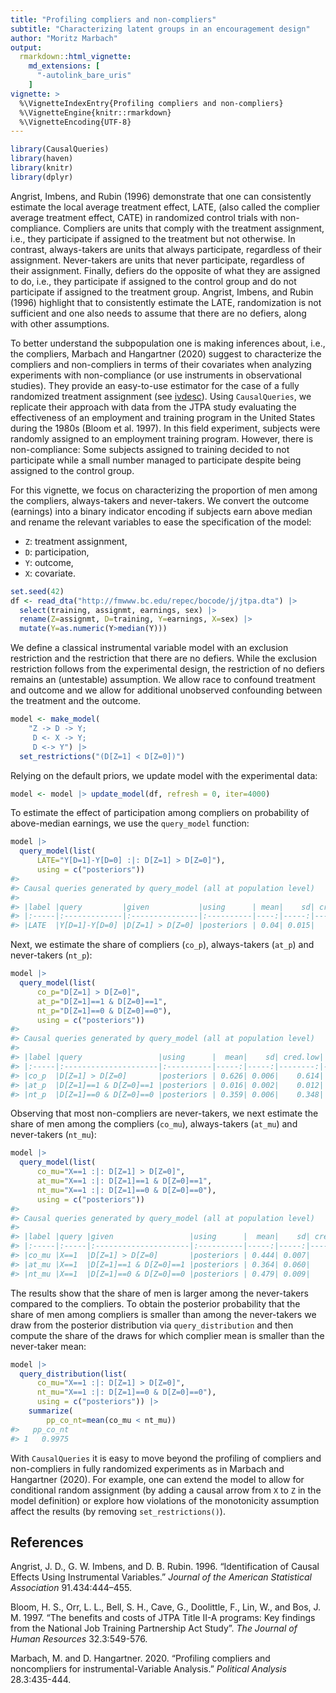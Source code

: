 ```yaml
---
title: "Profiling compliers and non-compliers"
subtitle: "Characterizing latent groups in an encouragement design"
author: "Moritz Marbach"
output:
  rmarkdown::html_vignette:
    md_extensions: [
      "-autolink_bare_uris"
    ]
vignette: >
  %\VignetteIndexEntry{Profiling compliers and non-compliers}
  %\VignetteEngine{knitr::rmarkdown}
  %\VignetteEncoding{UTF-8}
---
```





``` r
library(CausalQueries)
library(haven)
library(knitr)
library(dplyr)
```

Angrist, Imbens, and Rubin (1996) demonstrate that one can consistently estimate the local average treatment effect, LATE, (also called the complier average treatment effect, CATE) in randomized control trials with non-compliance. Compliers are units that comply with the treatment assignment, i.e., they participate if assigned to the treatment but not otherwise. In contrast, always-takers are units that always participate, regardless of their assignment. Never-takers are units that never participate, regardless of their assignment. Finally, defiers do the opposite of what they are assigned to do, i.e., they participate if assigned to the control group and do not participate if assigned to the treatment group. Angrist, Imbens, and Rubin (1996) highlight that to consistently estimate the LATE, randomization is not sufficient and one also needs to assume that there are no defiers, along with other assumptions.

To better understand the subpopulation one is making inferences about, i.e., the compliers, Marbach and Hangartner (2020) suggest to characterize the compliers and non-compliers in terms of their covariates when analyzing experiments with non-compliance (or use instruments in observational studies). They provide an easy-to-use estimator for the case of a fully randomized treatment assignment (see [ivdesc](https://github.com/sumtxt/ivdesc)). Using `CausalQueries`, we replicate their approach with data from the JTPA study evaluating the effectiveness of an employment and training program in the United States during the 1980s (Bloom et al. 1997). In this field experiment, subjects were randomly assigned to an employment training program. However, there is non-compliance: Some subjects assigned to training decided to not participate while a small number managed to participate despite being assigned to the control group. 

For this vignette, we focus on characterizing the proportion of men among the compliers, always-takers and never-takers. We convert the outcome (earnings) into a binary indicator encoding if subjects earn above median and rename the relevant variables to ease the specification of the model:

  - `Z`: treatment assignment, 
  - `D`: participation, 
  - `Y`: outcome, 
  - `X`: covariate. 


``` r
set.seed(42)
df <- read_dta("http://fmwww.bc.edu/repec/bocode/j/jtpa.dta") |>
  select(training, assignmt, earnings, sex) |> 
  rename(Z=assignmt, D=training, Y=earnings, X=sex) |>  
  mutate(Y=as.numeric(Y>median(Y)))
```

We define a classical instrumental variable model with an exclusion restriction and the restriction that there are no defiers. While the exclusion restriction follows from the experimental design, the restriction of no defiers remains an (untestable) assumption. We allow race to confound treatment and outcome and we allow for additional unobserved confounding between the treatment and the outcome. 


``` r
model <- make_model(
    "Z -> D -> Y; 
     D <- X -> Y; 
     D <-> Y") |> 
  set_restrictions("(D[Z=1] < D[Z=0])") 
```

Relying on the default priors, we update model with the experimental data:


``` r
model <- model |> update_model(df, refresh = 0, iter=4000)
```

To estimate the effect of participation among compliers on probability of above-median earnings, we use the `query_model` function: 


``` r
model |> 
  query_model(list(
      LATE="Y[D=1]-Y[D=0] :|: D[Z=1] > D[Z=0]"), 
      using = c("posteriors"))
#> 
#> Causal queries generated by query_model (all at population level)
#> 
#> |label |query         |given           |using      | mean|    sd| cred.low| cred.high|
#> |:-----|:-------------|:---------------|:----------|----:|-----:|--------:|---------:|
#> |LATE  |Y[D=1]-Y[D=0] |D[Z=1] > D[Z=0] |posteriors | 0.04| 0.015|     0.01|      0.07|
```

Next, we estimate the share of compliers (`co_p`), always-takers (`at_p`) and never-takers (`nt_p`): 


``` r
model |> 
  query_model(list(
      co_p="D[Z=1] > D[Z=0]", 
      at_p="D[Z=1]==1 & D[Z=0]==1", 
      nt_p="D[Z=1]==0 & D[Z=0]==0"), 
      using = c("posteriors")) 
#> 
#> Causal queries generated by query_model (all at population level)
#> 
#> |label |query                 |using      |  mean|    sd| cred.low| cred.high|
#> |:-----|:---------------------|:----------|-----:|-----:|--------:|---------:|
#> |co_p  |D[Z=1] > D[Z=0]       |posteriors | 0.626| 0.006|    0.614|     0.637|
#> |at_p  |D[Z=1]==1 & D[Z=0]==1 |posteriors | 0.016| 0.002|    0.012|     0.020|
#> |nt_p  |D[Z=1]==0 & D[Z=0]==0 |posteriors | 0.359| 0.006|    0.348|     0.370|
```

Observing that most non-compliers are never-takers, we next estimate the share of men among the compliers (`co_mu`), always-takers (`at_mu`) and never-takers (`nt_mu`): 


``` r
model |> 
  query_model(list(
      co_mu="X==1 :|: D[Z=1] > D[Z=0]", 
      at_mu="X==1 :|: D[Z=1]==1 & D[Z=0]==1",
      nt_mu="X==1 :|: D[Z=1]==0 & D[Z=0]==0"), 
      using = c("posteriors")) 
#> 
#> Causal queries generated by query_model (all at population level)
#> 
#> |label |query |given                 |using      |  mean|    sd| cred.low| cred.high|
#> |:-----|:-----|:---------------------|:----------|-----:|-----:|--------:|---------:|
#> |co_mu |X==1  |D[Z=1] > D[Z=0]       |posteriors | 0.444| 0.007|    0.431|     0.457|
#> |at_mu |X==1  |D[Z=1]==1 & D[Z=0]==1 |posteriors | 0.364| 0.060|    0.252|     0.485|
#> |nt_mu |X==1  |D[Z=1]==0 & D[Z=0]==0 |posteriors | 0.479| 0.009|    0.461|     0.496|
```

The results show that the share of men is larger among the never-takers compared to the compliers. To obtain the posterior probability that the share of men among compliers is smaller than among the never-takers we draw from the posterior distribution via `query_distribution` and then compute the share of the draws for which complier mean is smaller than the never-taker mean:


``` r
model |> 
  query_distribution(list(
      co_mu="X==1 :|: D[Z=1] > D[Z=0]", 
      nt_mu="X==1 :|: D[Z=1]==0 & D[Z=0]==0"), 
      using = c("posteriors")) |> 
    summarize(
        pp_co_nt=mean(co_mu < nt_mu))
#>   pp_co_nt
#> 1   0.9975
```

With `CausalQueries` it is easy to move beyond the profiling of compliers and non-compliers in fully randomized experiments as in Marbach and Hangartner (2020). For example, one can extend the model to allow for conditional random assignment (by adding a causal arrow from `X` to `Z` in the model definition) or explore how violations of the monotonicity assumption affect the results (by removing `set_restrictions()`).


## References

Angrist, J. D., G. W. Imbens, and D. B. Rubin. 1996. "Identification of Causal Effects Using Instrumental Variables." *Journal of the American Statistical Association* 91.434:444–455.

Bloom, H. S., Orr, L. L., Bell, S. H., Cave, G., Doolittle, F., Lin, W., and Bos, J. M. 1997. "The benefits and costs of JTPA Title II-A programs: Key findings from the National Job Training Partnership Act Study". *The Journal of Human Resources* 32.3:549-576.

Marbach, M. and D. Hangartner. 2020. "Profiling compliers and noncompliers for instrumental-Variable Analysis." *Political Analysis* 28.3:435-444.

